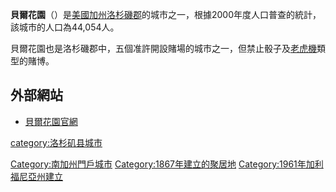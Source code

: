 {{NoteTA|zh-hans:贝尔加登斯;zh-hant:貝爾花園
}}

'''貝爾花園'''（{{lang-en|Bell Gardens}}）是[[美國|美國]][[加州|加州]][[洛杉磯郡|洛杉磯郡]]的城市之一，根據2000年度人口普查的統計，該城市的人口為44,054人。

貝爾花園也是洛杉磯郡中，五個准許開設賭場的城市之一，但禁止骰子及[[老虎機|老虎機]]類型的賭博。

== 外部網站 ==
* [http://www.bellgardens.org 貝爾花園官網] {{Wayback|url=http://www.bellgardens.org/ |date=20210424155053 }}

{{洛杉磯縣 (加利福尼亞州)}}

{{DEFAULTSORT:Bell Gardens}}
[[category:洛杉矶县城市|category:洛杉矶县城市]]
[[Category:南加州門戶城市|Category:南加州門戶城市]]
[[Category:1867年建立的聚居地|Category:1867年建立的聚居地]]
[[Category:1961年加利福尼亞州建立|Category:1961年加利福尼亞州建立]]

{{California-geo-stub}}